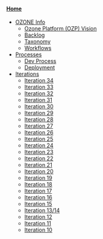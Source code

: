 ====[[Home]]====
* [[OZONE Info]]
** [[Ozone Platform (OZP) Vision]]
** [[Backlog]]
** [[Taxonomy]]
** [[Workflows]]
* [[Processes]]
** [[Dev Process]]
** [[Deployment]]
* [[Iterations]]
**[[Iteration 34]]
**[[Iteration 33]]
**[[Iteration 32]]
**[[Iteration 31]]
**[[Iteration 30]]
**[[Iteration 29]]
**[[Iteration 28]]
**[[Iteration 27]]
**[[Iteration 26]]
**[[Iteration 25]]
**[[Iteration 24]]
**[[Iteration 23]]
**[[Iteration 22]]
**[[Iteration 21]]
**[[Iteration 20]]
**[[Iteration 19]]
**[[Iteration 18]]
**[[Iteration 17]]
** [[Iteration 16]]
** [[Iteration 15]]
** [[Iteration 13/14]]
** [[Iteration 12]]
** [[Iteration 11]]
** [[Iteration 10]]